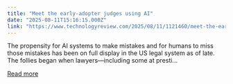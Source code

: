 ```yaml
---
title: "Meet the early-adopter judges using AI"
date: "2025-08-11T15:16:15.000Z"
link: "https://www.technologyreview.com/2025/08/11/1121460/meet-the-early-adopter-judges-using-ai/"
---
```


The propensity for AI systems to make mistakes and for humans to miss those mistakes has been on full display in the US legal system as of late. The follies began when lawyers—including some at presti...

[Read more](https://www.technologyreview.com/2025/08/11/1121460/meet-the-early-adopter-judges-using-ai/)
